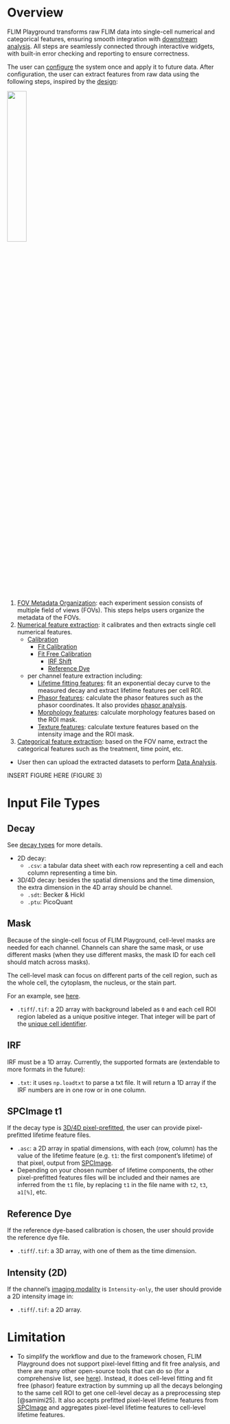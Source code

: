 # Overview

FLIM Playground transforms raw FLIM data into single-cell numerical and categorical features, ensuring smooth integration with [downstream analysis](data_analysis.qmd). All steps are seamlessly connected through interactive widgets, with built-in error checking and reporting to ensure correctness.

The user can [configure](data_extraction_config.qmd) the system once and apply it to future data. After configuration, the user can extract features from raw data using the following steps, inspired by the [design](#index.qmd#design):

![](extraction_ui_shots/extraction_steps.png){width=30% fig-align=center}

1. [FOV Metadata Organization](fov_metadata.qmd): each experiment session consists of multiple field of views (FOVs). This steps helps users organize the metadata of the FOVs. 
2. [Numerical feature extraction](numerical_feature_extraction.qmd): it calibrates and then extracts single cell numerical features. 
    - [Calibration](numerical_feature_extraction.qmd#calibration)
        - [Fit Calibration](numerical_feature_extraction.qmd#fit-calibration)
        - [Fit Free Calibration](numerical_feature_extraction.qmd#fit-free-calibration)
            - [IRF Shift](numerical_feature_extraction.qmd#shift-irf)
            - [Reference Dye](numerical_feature_extraction.qmd#reference-dye)
    - per channel feature extraction including:
        - [Lifetime fitting features](lifetime_fit.qmd): fit an exponential decay curve to the measured decay and extract lifetime features per cell ROI. 
        - [Phasor features](lifetime_fit_free.qmd): calculate the phasor features such as the phasor coordinates. It also provides [phasor analysis](phasor_analysis.qmd). 
        - [Morphology features](intensity_morphology.qmd): calculate morphology features based on the ROI mask. 
        - [Texture features](intensity_texture.qmd): calculate texture features based on the intensity image and the ROI mask. 
3. [Categorical feature extraction](categorical_feature_extraction.qmd): based on the FOV name, extract the categorical features such as the treatment, time point, etc.

- User then can upload the extracted datasets to perform [Data Analysis](data_analysis.qmd). 

INSERT FIGURE HERE (FIGURE 3)

# Input File Types

## Decay

See [decay types](data_extraction_config.qmd#decay-types) for more details. 

- 2D decay: 
    - `.csv`: a tabular data sheet with each row representing a cell and each column representing a time bin. 
- 3D/4D decay: besides the spatial dimensions and the time dimension, the extra dimension in the 4D array should be channel.
    - `.sdt`: Becker & Hickl
    - `.ptu`: PicoQuant

## Mask

Because of the single-cell focus of FLIM Playground, cell-level masks are needed for each channel. Channels can share the same mask, or use different masks (when they use different masks, the mask ID for each cell should match across masks). 

The cell-level mask can focus on different parts of the cell region, such as the whole cell, the cytoplasm, the nucleus, or the stain part. 

For an example, see [here](data_extraction_config.qmd#file-suffix). 

- `.tiff`/`.tif`: a 2D array with background labeled as `0` and each cell ROI region labeled as a unique positive integer. That integer will be part of the [unique cell identifier](data_extraction_config.qmd#cell-identifier).

## IRF 
IRF must be a 1D array. Currently, the supported formats are (extendable to more formats in the future):

- `.txt`: it uses `np.loadtxt` to parse a txt file. It will return a 1D array if the IRF numbers are in one row or in one column.  

## SPCImage t1
If the decay type is [3D/4D pixel-prefitted](data_extraction_config.qmd#3d4d-pixel-prefitted), the user can provide pixel-prefitted lifetime feature files. 

- `.asc`: a 2D array in spatial dimensions, with each (row, column) has the value of the lifetime feature (e.g. `t1`: the first component's lifetime) of that pixel, output from [SPCImage](https://www.becker-hickl.com/products/spcimage/). 
- Depending on your chosen number of lifetime components, the other pixel-prefitted features files will be included and their names are inferred from the `t1` file, by replacing `t1` in the file name with `t2`, `t3`, `a1[%]`, etc. 

## Reference Dye
If the reference dye-based calibration is chosen, the user should provide the reference dye file. 

- `.tiff`/`.tif`: a 3D array, with one of them as the time dimension. 

## Intensity (2D)

If the channel's [imaging modality](#imaging-modality) is `Intensity-only`, the user should provide a 2D intensity image in:

- `.tiff`/`.tif`: a 2D array. 

# Limitation

- To simplify the workflow and due to the framework chosen, FLIM Playground does not support pixel-level fitting and fit free analysis, and there are many other open-source tools that can do so (for a comprehensive list, see [here](https://www.phasorpy.org/docs/stable/phasor_approach/#software)). Instead, it does cell-level fitting and fit free (phasor) feature extraction by summing up all the decays belonging to the same cell ROI to get one cell-level decay as a preprocessing step [@samimi25]. It also accepts prefitted pixel-level lifetime features from [SPCImage](https://www.becker-hickl.com/products/spcimage/) and aggregates pixel-level lifetime features to cell-level lifetime features. 
